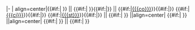 <noinclude>{{Ig header}}</noinclude>|-
| align=center|{{#if:{{{n|}}}|{{{n}}} }} || {{#if:{{{d|}}}|{{{d}}} }}{{#if:{{{d1|}}}|{{{d1}}}}} || {{#if:{{{co|}}}|[[{{{co}}}]]}}{{#if:{{{co1|}}}|{{{co1}}}}} {{#if:{{{ci|}}}|[[{{{ci}}}]]}}{{#if:{{{ci1|}}}|{{{ci1}}}}} {{#if:{{{st|}}}|[[{{{st}}}]]}}{{#if:{{{st1|}}}|{{{st1}}}}} || {{#if:{{{o|}}}|{{fb|{{{o}}} }} }} ||align=center| {{#if:{{{sc|}}}|{{{sc}}} }} ||align=center| {{#if:{{{fr|}}}|{{{fr}}} }} || {{#if:{{{comp|}}}|{{{comp}}} }}
<noinclude>